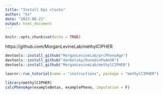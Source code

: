 ```yaml
---
title: "Install Epi clocks"
author: "ks"
date: "2023-08-21"
output: html_document
---
```


```r
knitr::opts_chunk$set(echo = TRUE)
```

https://github.com/MorganLevineLab/methylCIPHER

```r
devtools::install_github("MorganLevineLab/prcPhenoAge")
devtools::install_github("danbelsky/DunedinPoAm38")
devtools::install_github("MorganLevineLab/methylCIPHER")
```



```r
learnr::run_tutorial(name = "instructions", package = "methylCIPHER")
```


```r
library(methylCIPHER)
calcPhenoAge(exampleBetas, examplePheno, imputation = F)
```

